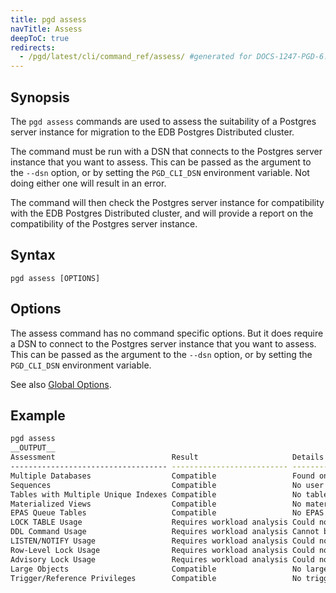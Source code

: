 ```yaml
---
title: pgd assess
navTitle: Assess
deepToC: true
redirects:
  - /pgd/latest/cli/command_ref/assess/ #generated for DOCS-1247-PGD-6.0-Docs
---
```


## Synopsis

The `pgd assess` commands are used to assess the suitability of a Postgres server instance for migration to the EDB Postgres Distributed cluster.

The command must be run with a DSN that connects to the Postgres server instance that you want to assess. This can be passed as the argument to the `--dsn` option, or by setting the `PGD_CLI_DSN` environment variable. Not doing either one will result in an error.

The command will then check the Postgres server instance for compatibility with the EDB Postgres Distributed cluster, and will provide a report on the compatibility of the Postgres server instance.

## Syntax

```plaintext
pgd assess [OPTIONS]
```

## Options

The assess command has no command specific options. But it does require a DSN to connect to the Postgres server instance that you want to assess. This can be passed as the argument to the `--dsn` option, or by setting the `PGD_CLI_DSN` environment variable.

See also [Global Options](/pgd/latest/reference/cli/command_ref/#global-options).

## Example

```bash
pgd assess
__OUTPUT__
Assessment                          Result                     Details
----------------------------------- -------------------------- ---------------------------------------------------------------------
Multiple Databases                  Compatible                 Found only one user database
Sequences                           Compatible                 No user sequences found
Tables with Multiple Unique Indexes Compatible                 No tables with multiple unique indexes found
Materialized Views                  Compatible                 No materialized views found
EPAS Queue Tables                   Compatible                 No EPAS Queue Tables found
LOCK TABLE Usage                    Requires workload analysis Could not analyze LOCK TABLE usage with pg_stat_statements
DDL Command Usage                   Requires workload analysis Cannot be checked automatically at this time
LISTEN/NOTIFY Usage                 Requires workload analysis Could not analyze LISTEN/NOTIFY usage with pg_stat_statements
Row-Level Lock Usage                Requires workload analysis Could not analyze row-level locking commands using pg_stat_statements
Advisory Lock Usage                 Requires workload analysis Could not analyze advisory lock commands using pg_stat_statements
Large Objects                       Compatible                 No large objects found
Trigger/Reference Privileges        Compatible                 No triggers with incompatible privileges found
```

